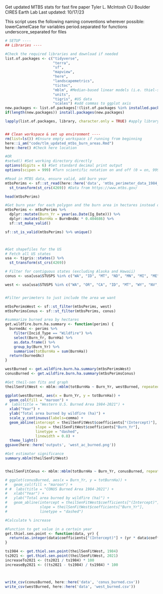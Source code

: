 Get updated MTBS stats for fast fire paper
Tyler L. McIntosh
CU Boulder CIRES Earth Lab
Last updated: 10/17/23

This script uses the following naming conventions wherever possible:
 lowerCamelCase for variables
 period.separated for functions
 underscore_separated for files

```r
# SETUP ----
## Libraries ----

#Check the required libraries and download if needed
list.of.packages <- c("tidyverse", 
                      "terra",
                      "sf",
                      "mapview",
                      "here",
                      "landscapemetrics",
                      "tictoc", 
                      "mblm", #Median-based linear models (i.e. thiel-sen)
                      "units",
                      "tigris", #US data
                      "scales") #add commas to ggplot axis
new.packages <- list.of.packages[!(list.of.packages %in% installed.packages()[,"Package"])]
if(length(new.packages)) install.packages(new.packages)

lapply(list.of.packages, library, character.only = TRUE) #apply library function to all packages


## Clean workspace & set up environment ----
rm(list=ls()) #Ensure empty workspace if running from beginning
here::i_am("code/tlm_updated_mtbs_burn_areas.Rmd")
here::here() #Check here location

#OR
#setwd() #Set working directory directly
options(digits = 6) #Set standard decimal print output
options(scipen = 999) #Turn scientific notation on and off (0 = on, 999 = off)
```



```r

#Read in MTBS data, ensure valid, add burn year
mtbsPerims <- sf::st_read(here::here('data', 'mtbs_perimeter_data_1984_2021', 'mtbs_perims_DD.shp')) %>% 
  st_transform(st_crs(4269)) #Data from https://www.mtbs.gov/

head(mtbsPerims)

#Get burn year for each polygon and the burn area in hectares instead of acres
mtbsPerims <- mtbsPerims %>%
  dplyr::mutate(Burn_Yr = year(as.Date(Ig_Date))) %>%
  dplyr::mutate(BurnHa = BurnBndAc * 0.404686) %>%
  sf::st_make_valid()

sf::st_is_valid(mtbsPerims) %>% unique()



#Get shapefiles for the US
# Fetch all US states
usa <- tigris::states() %>% 
  st_transform(st_crs(4269))

# Filter for contiguous states (excluding Alaska and Hawaii)
conus <- usa[usa$STUSPS %in% c("WA", "ID", "MT", "ND", "MN", "MI", "ME", "WI", "VT", "NH", "NY", "SD", "WY", "OR", "IA", "NE", "IL", "NV", "UT", "CO", "KS", "OK", "NM", "AZ", "AR", "MO", "MS", "AL", "GA", "SC", "NC", "TN", "KY", "IN", "OH", "WV", "VA", "PA", "MD", "DE", "NJ", "CT", "RI", "MA", "CT", "CA", "TX", "FL", "LA"),]

west <- usa[usa$STUSPS %in% c("WA", "OR", "CA", "ID", "MT", "WY", "NV", "AZ", "CO", "NM", "UT"),]


#Filter perimeters to just include the area we want

mtbsPerimsWest <- sf::st_filter(mtbsPerims, west)
mtbsPerimsConus <- sf::st_filter(mtbsPerims, conus)

#summarize burned area by hectares
get.wildfire.burn.ha.summary <- function(perims) {
  burnedAc <- perims %>%
    filter(Incid_Type == "Wildfire") %>%
    select(Burn_Yr, BurnHa) %>%
    as.data.frame() %>%
    group_by(Burn_Yr) %>%
    summarise(totBurnHa = sum(BurnHa))
  return(burnedAc)
}

westBurned <- get.wildfire.burn.ha.summary(mtbsPerimsWest)
conusBurned <- get.wildfire.burn.ha.summary(mtbsPerimsConus)

#Get theil-sen fits and graph
theilSenFitWest <- mblm::mblm(totBurnHa ~ Burn_Yr, westBurned, repeated = FALSE)

ggplot(westBurned, aes(x = Burn_Yr, y = totBurnHa)) +
  geom_col(fill = "maroon") +
#  labs(title = "Western U.S. Burned Area 1984-2021") +
  xlab("Year") +
  ylab("Total area burned by wildfire (ha)") +
  scale_y_continuous(labels=comma) +
  geom_abline(intercept = theilSenFitWest$coefficients["(Intercept)"],
              slope = theilSenFitWest$coefficients["Burn_Yr"],
              linetype = "dashed",
              linewidth = 0.8) +
  theme_light()
ggsave(here::here('outputs', 'west_ac_burned.png'))

#Get estimator significance
summary.mblm(theilSenFitWest)


theilSenFitConus <- mblm::mblm(totBurnHa ~ Burn_Yr, conusBurned, repeated = FALSE)

# ggplot(conusBurned, aes(x = Burn_Yr, y = totBurnHa)) +
#   geom_col(fill = "maroon") +
# #  labs(title = "CONUS Burned Area 1984-2021") +
#   xlab("Year") +
#   ylab("Total area burned by wildfire (ha)") +
#   geom_abline(intercept = theilSenFitWest$coefficients["(Intercept)"],
#               slope = theilSenFitWest$coefficients["Burn_Yr"],
#               linetype = "dashed")

#Calculate % increase

#Function to get value in a certain year
get.thiel.sen.point <- function(data, yr) {
  return(as.integer(data$coefficients["(Intercept)"] + (yr * data$coefficients["Burn_Yr"])))
}

ts1984 <- get.thiel.sen.point(theilSenFitWest, 1984)
ts2021 <- get.thiel.sen.point(theilSenFitWest, 2021)
increaseTo2021 <- (ts2021 / ts1984) * 100
increaseBy2021 <- ((ts2021 - ts1984) / ts1984) * 100



write_csv(conusBurned, here::here('data', 'conus_burned.csv'))
write_csv(westBurned, here::here('data', 'west_burned.csv'))

```


